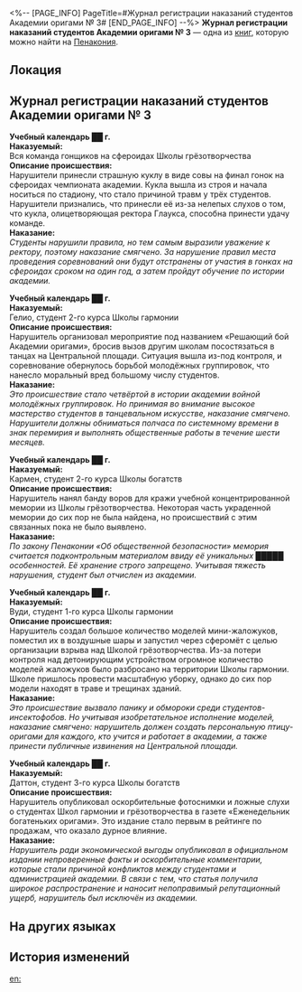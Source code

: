 <%-- [PAGE_INFO]
PageTitle=#Журнал регистрации наказаний студентов Академии оригами №&nbsp;3#
[END_PAGE_INFO] --%>
{{Дополнить}}
{{Книга Инфобокс
|id           = 411
|Название     = 
|Изображение  = Предмет Плёнка Пенакония.png
|Мир          = Пенакония
|Томов        = 1
|Автор        = <!--нужно добавить-->
|Описание     = Детальные записи о нарушениях студентов и назначенных дисциплинарных наказаниях. В настоящее время служит основным справочным материалом для назначения наказаний.
|Том1         = {{tx}}
|Источник1    = {{tx|Отсутствует источник}}
|Персонажи    = 
|Фракции      = 
}}
'''Журнал регистрации наказаний студентов Академии оригами №&nbsp;3''' — одна из [[Книги|книг]], которую можно найти на [[Пенакония]].

==Локация==
{{Отметка карты|<!--название карты-->|<!--id отметки-->}}

==Журнал регистрации наказаний студентов Академии оригами №&nbsp;3==
'''Учебный календарь ██ г.'''<br />
'''Наказуемый:'''<br />
Вся команда гонщиков на сфероидах Школы грёзотворчества<br />
'''Описание происшествия:'''<br />
Нарушители принесли страшную куклу в виде совы на финал гонок на сфероидах чемпионата академии. Кукла вышла из строя и начала носиться по стадиону, что стало причиной травм у трёх студентов. Нарушители признались, что принесли её из-за нелепых слухов о том, что кукла, олицетворяющая ректора Глаукса, способна принести удачу команде.<br />
'''Наказание:'''<br />
''Студенты нарушили правила, но тем самым выразили уважение к ректору, поэтому наказание смягчено. За нарушение правил места проведения соревнований они будут отстранены от участия в гонках на сфероидах сроком на один год, а затем пройдут обучение по истории академии.''


'''Учебный календарь ██ г.'''<br />
'''Наказуемый:'''<br />
Гелио, студент 2-го курса Школы гармонии<br />
'''Описание происшествия:'''<br />
Нарушитель организовал мероприятие под названием «Решающий бой Академии оригами», бросив вызов другим школам посостязаться в танцах на Центральной площади. Ситуация вышла из-под контроля, и соревнование обернулось борьбой молодёжных группировок, что нанесло моральный вред большому числу студентов.<br />
'''Наказание:'''<br />
''Это происшествие стало четвёртой в истории академии войной молодёжных группировок. Но принимая во внимание высокое мастерство студентов в танцевальном искусстве, наказание смягчено. Нарушители должны обниматься полчаса по системному времени в знак перемирия и выполнять общественные работы в течение шести месяцев.''


'''Учебный календарь ██ г.'''<br />
'''Наказуемый:'''<br />
Кармен, студент 2-го курса Школы богатств<br />
'''Описание происшествия:'''<br />
Нарушитель нанял банду воров для кражи учебной концентрированной мемории из Школы грёзотворчества. Некоторая часть украденной мемории до сих пор не была найдена, но происшествий с этим связанных пока не было выявлено.<br />
'''Наказание:'''<br />
''По закону Пенаконии «Об общественной безопасности» мемория считается подконтрольным материалом ввиду её уникальных █████ особенностей. Её хранение строго запрещено. Учитывая тяжесть нарушения, студент был отчислен из академии.''


'''Учебный календарь ██ г.'''<br />
'''Наказуемый:'''<br />
Вуди, студент 1-го курса Школы гармонии<br />
'''Описание происшествия:'''<br />
Нарушитель создал большое количество моделей мини-жаложуков, поместил их в воздушные шары и запустил через сферомёт с целью организации взрыва над Школой грёзотворчества. Из-за потери контроля над детонирующим устройством огромное количество моделей жаложуков было разбросано на территории Школы гармонии. Школе пришлось провести масштабную уборку, однако до сих пор модели находят в траве и трещинах зданий.<br />
'''Наказание:'''<br />
''Это происшествие вызвало панику и обмороки среди студентов-инсектофобов. Но учитывая изобретательное исполнение моделей, наказание смягчено: нарушитель должен создать персональную птицу-оригами для каждого, кто учится и работает в академии, а также принести публичные извинения на Центральной площади.''


'''Учебный календарь ██ г.'''<br />
'''Наказуемый:'''<br />
Даттон, студент 3-го курса Школы богатств<br />
'''Описание происшествия:'''<br />
Нарушитель опубликовал оскорбительные фотоснимки и ложные слухи о студентах Школ гармонии и грёзотворчества в газете «Еженедельник богатеньких оригами». Это издание стало первым в рейтинге по продажам, что оказало дурное влияние.<br />
'''Наказание:'''<br />
''Нарушитель ради экономической выгоды опубликовал в официальном издании непроверенные факты и оскорбительные комментарии, которые стали причиной конфликтов между студентами и администрацией академии. В связи с тем, что статья получила широкое распространение и наносит непоправимый репутационный ущерб, нарушитель был исключён из академии.''

==На других языках==
{{На других языках
|en   = Paperfold University Student Disciplinary Record (Vol. 3)
|zhs  = 折纸大学学生处分记录（卷三）
|zht  = 摺紙大學學生處分紀錄（卷三）
|ja   = 折り紙大学の学生処分記録（3）
|ko   = 종이접기 아카데미 학생 처분 기록(3권)
|es   = Registro disciplinario estudiantil de la Academia de Origami (Vol. 3)
|fr   = Registre disciplinaire de l'Université Origami (Vol. 3)
|ru   = Журнал регистрации наказаний студентов Академии оригами №&nbsp;3
|th   = การลงโทษนักศึกษา ของมหาวิทยาลัย Paperfold (เล่ม 3)
|vi   = Biên Bản Kỷ Luật Sinh Viên Học Viện Gấp Giấy (Tập 3)
|de   = Strafprotokoll für Studenten der Origami-Akademie (Band 3)
|id   = Catatan Hukuman Murid Paperfold University (Volume 3)
|pt   = Histórico Disciplinar de um Aluno da Academia Dobradura (Vol. 3)
}}

==История изменений==
{{История изменений|3.5}}

[[en:]]